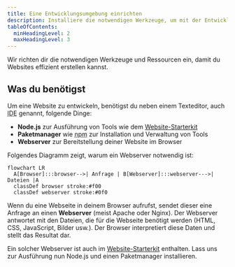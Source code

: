 ```yaml
---
title: Eine Entwick­lungs­umgebung einrichten
description: Installiere die notwendigen Werkzeuge, um mit der Entwicklung zu beginnen.
tableOfContents:
  minHeadingLevel: 2
  maxHeadingLevel: 3
---
```



<Lead>
  Wir richten dir die notwendigen Werkzeuge und Ressourcen ein, damit du
  Websites effizient erstellen kannst.
</Lead>

## Was du benötigst

Um eine Website zu entwickeln, benötigst du neben einem Texteditor, auch <abbr title="Integrated Development Environment">IDE</abbr> genannt, folgende Dinge:

- **Node.js** zur Ausführung von Tools wie dem [Website-Starterkit](/starterkit/intro)
- **Paketmanager** wie <abbr title="Node Package Manager">npm</abbr> zur Installation und Verwaltung von Tools
- **Webserver** zur Bereitstellung deiner Website im Browser

Folgendes Diagramm zeigt, warum ein Webserver notwendig ist:

```mermaid
flowchart LR
  A[Browser]:::browser-->| Anfrage | B[Webserver]:::webserver--->| Dateien |A
  classDef browser stroke:#f00
  classDef webserver stroke:#0f0
```

Wenn du eine Webseite in deinem Browser aufrufst, sendet dieser eine Anfrage an einen **Webserver** (meist Apache oder Nginx). Der Webserver antwortet mit den Dateien, die für die Webseite benötigt werden (HTML, CSS, JavaScript, Bilder usw.). Der Browser interpretiert diese Daten und stellt das Resultat dar.

Ein solcher Webserver ist auch im [Website-Starterkit](/starterkit/intro) enthalten. Lass uns zur Ausführung nun Node.js und einen Paketmanager installieren.
